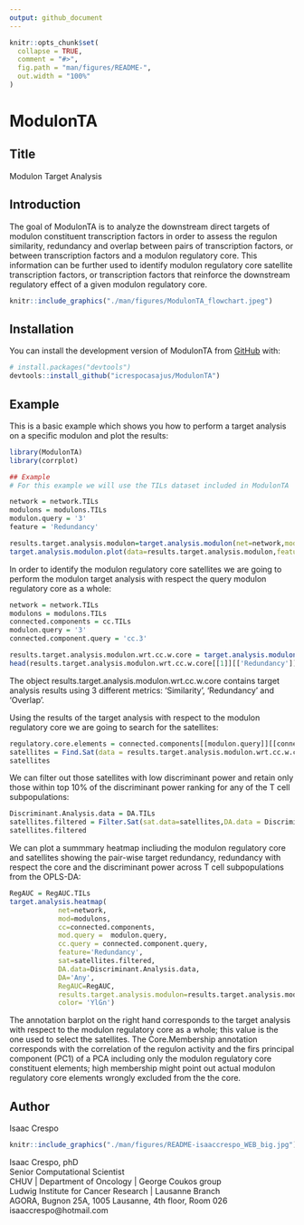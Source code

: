 ```yaml
---
output: github_document
---
```


<!-- README.md is generated from README.Rmd. Please edit that file -->

```r
knitr::opts_chunk$set(
  collapse = TRUE,
  comment = "#>",
  fig.path = "man/figures/README-",
  out.width = "100%"
)
```

# ModulonTA

## Title

Modulon Target Analysis

## Introduction


The goal of ModulonTA is to analyze the downstream direct targets of modulon constituent transcription factors in order to assess the regulon similarity, redundancy and overlap between pairs of transcription factors, or between transcription factors and a modulon regulatory core. This information can be further used to identify modulon regulatory core satellite transcription factors, or transcription factors that reinforce the downstream regulatory effect of a given modulon regulatory core.

```r
knitr::include_graphics("./man/figures/ModulonTA_flowchart.jpeg")
```

## Installation

You can install the development version of ModulonTA from [GitHub](https://github.com/) with:

``` r
# install.packages("devtools")
devtools::install_github("icrespocasajus/ModulonTA")
```

## Example


This is a basic example which shows you how to perform a target analysis on a specific modulon and plot the results:

```r
library(ModulonTA)
library(corrplot)

## Example
# For this example we will use the TILs dataset included in ModulonTA

network = network.TILs
modulons = modulons.TILs
modulon.query = '3'
feature = 'Redundancy'

results.target.analysis.modulon=target.analysis.modulon(net=network,mod=modulons,mod.query = modulon.query)
target.analysis.modulon.plot(data=results.target.analysis.modulon,feature = feature)

```


In order to identify the modulon regulatory core satellites we are going to perform the modulon target analysis with respect the query modulon regulatory core as a whole:

```r


network = network.TILs
modulons = modulons.TILs
connected.components = cc.TILs
modulon.query = '3'
connected.component.query = 'cc.3'

results.target.analysis.modulon.wrt.cc.w.core = target.analysis.modulon.wrt.cc.manual.query.2(net = network,mod = modulons,cc = connected.components,mod.query = modulon.query,cc.query=connected.component.query)
head(results.target.analysis.modulon.wrt.cc.w.core[[1]][['Redundancy']])
```

The object results.target.analysis.modulon.wrt.cc.w.core contains target analysis results using 3 different metrics: 'Similarity', 'Redundancy' and 'Overlap'.


Using the results of the target analysis with respect to the modulon regulatory core we are going to search for the satellites:


```r
regulatory.core.elements = connected.components[[modulon.query]][[connected.component.query]]
satellites = Find.Sat(data = results.target.analysis.modulon.wrt.cc.w.core,feature = feature,threshold = 0,core = regulatory.core.elements )
satellites
```


We can filter out those satellites with low discriminant power and retain only those within top 10% of the discriminant power ranking for any of the T cell subpopulations: 

```r
Discriminant.Analysis.data = DA.TILs
satellites.filtered = Filter.Sat(sat.data=satellites,DA.data = Discriminant.Analysis.data,DA=c("Any"),top.percent = 10)
satellites.filtered

```


We can plot a summmary heatmap incliuding the modulon regulatory core and satellites showing the pair-wise target redundancy, redundancy with respect the core and the discriminant power across T cell subpopulations from the OPLS-DA:

```r
RegAUC = RegAUC.TILs
target.analysis.heatmap(
            net=network,
            mod=modulons,
            cc=connected.components,
            mod.query =  modulon.query,
            cc.query = connected.component.query,
            feature='Redundancy',
            sat=satellites.filtered,
            DA.data=Discriminant.Analysis.data,
            DA='Any',
            RegAUC=RegAUC,
            results.target.analysis.modulon=results.target.analysis.modulon,
            color= 'YlGn')
```


The annotation barplot on the right hand corresponds to the target analysis with respect to the modulon regulatory core as a whole; this value is the one used to select the satellites.
The Core.Membership annotation corresponds with the correlation of the regulon activity and the firs principal component (PC1) of a PCA including only the modulon regulatory core constituent elements; high  membership might point out actual modulon regulatory core elements wrongly excluded from the the core.



## Author

Isaac Crespo

```r
knitr::include_graphics("./man/figures/README-isaaccrespo_WEB_big.jpg")
```

Isaac Crespo, phD  
Senior Computational Scientist  
CHUV | Department of Oncology | George Coukos group  
Ludwig Institute for Cancer Research |  Lausanne Branch  
AGORA, Bugnon 25A, 1005 Lausanne, 4th floor, Room 026  
isaaccrespo@hotmail.com